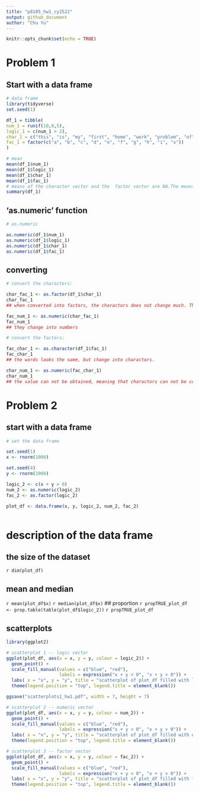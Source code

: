 ```yaml
---
title: "p8105_hw1_cy2522"
output: github_document
author: "Chu Yu"
---
```


```r
knitr::opts_chunk$set(echo = TRUE)
```


# Problem 1 

## Start with a data frame

```r
# data frame
library(tidyverse)
set.seed(1)

df_1 = tibble(
num_1 = runif(10,0,5),
logic_1 = c(num_1 > 2),
char_1 = c("this", "is", "my", "first", "home", "work", "problem", "of", "data", "science" ),
fac_1 = factor(c("a", "b", "c", "d", "e", "f", "g", "h", "i", "x"))
)

# mean
mean(df_1$num_1)      
mean(df_1$logic_1)
mean(df_1$char_1)       
mean(df_1$fac_1)
# means of the character vector and the  factor vector are NA.The means of them are regarded as missing value because they can not be calculated.
summary(df_1)
```

## 'as.numeric' function

```r
# as.numeric

as.numeric(df_1$num_1)
as.numeric(df_1$logic_1)
as.numeric(df_1$char_1)
as.numeric(df_1$fac_1)
```
  
## converting
```r
# convert the characters:

char_fac_1 <- as.factor(df_1$char_1)
char_fac_1  
## when converted into factors, the charactors does not change much. The order of words changed by the initial letter.  

fac_num_1 <- as.numeric(char_fac_1)
fac_num_1
## they change into numbers 

# convert the factors:

fac_char_1 <- as.character(df_1$fac_1)
fac_char_1
## the words looks the same, but change into charactors.

char_num_1 <- as.numeric(fac_char_1)
char_num_1
## the value can not be obtained, meaning that charactors can not be converted into numbers, but factors can.
```


# Problem 2

## start with a data frame
```r
# set the data frame

set.seed(1)
x <- rnorm(1000)

set.seed(4)
y <- rnorm(1000)

logic_2 <- c(x + y > 0)
num_2 <- as.numeric(logic_2)
fac_2 <- as.factor(logic_2)

plot_df <- data.frame(x, y, logic_2, num_2, fac_2)



```

# description of the data frame

##  the size of the dataset 
`r dim(plot_df)`

##  mean and median
`r mean(plot_df$x)`
`r median(plot_df$x)`
## proportion
`r propTRUE_plot_df <- prop.table(table(plot_df$logic_2))`
`r propTRUE_plot_df`



## scatterplots
```r
library(ggplot2)

# scatterplot 1 -- logic vector
ggplot(plot_df, aes(x = x, y = y, colour = logic_2)) +
  geom_point() +
  scale_fill_manual(values = c("blue", "red"),
                    labels = expression("x + y < 0", "x + y > 0")) +
  labs( x = "x", y = "y", title = "scatterplot of plot_df filled with logic vector") +
  theme(legend.position = "top", legend.title = element_blank()) 

ggsave("scatterplots1_hw1.pdf", width = 7, height = 7)

# scatterplot 2 -- numeric vector
ggplot(plot_df, aes(x = x, y = y, colour = num_2)) +
  geom_point() +
  scale_fill_manual(values = c("blue", "red"),
                    labels = expression("x + y < 0", "x + y > 0")) +
  labs( x = "x", y = "y", title = "scatterplot of plot_df filled with numeric vector") +
  theme(legend.position = "top", legend.title = element_blank()) 

# scatterplot 3 -- factor vector
ggplot(plot_df, aes(x = x, y = y, colour = fac_2)) +
  geom_point() +
  scale_fill_manual(values = c("blue", "red"),
                    labels = expression("x + y < 0", "x + y > 0")) +
  labs( x = "x", y = "y", title = "scatterplot of plot_df filled with factor vector") +
  theme(legend.position = "top", legend.title = element_blank()) 

```


